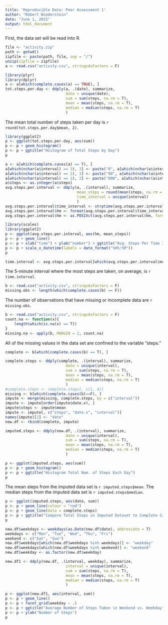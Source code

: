 ```yaml
---
title: 'Reproducible Data: Peer Assessment 1'
author: "Robert Wiederstein"
date: "June 1, 2015"
output: html_document
---
```

First, the data set will be read into R.

```r
file <- "activity.zip"
path <- getwd()
zipfile <- paste(path, file, sep = "/")
unzip(zipfile = zipfile)
a <- read.csv("activity.csv", stringsAsFactors = F)
```



```r
library(plyr)
library(dplyr)
a <- a[which(complete.cases(a) == TRUE), ]
tot.steps.per.day <- ddply(a, .(date), summarize,
                           date = unique(date),
                           sum = sum(steps, na.rm = T), 
                           mean = mean(steps, na.rm = T), 
                           median = median(steps, na.rm = T)
                           )
```
The mean total number of steps taken per day is `r round(tot.steps.per.day$mean, 2)`.

```r
library(ggplot2)
p <- ggplot(tot.steps.per.day, aes(sum))
p <- p + geom_histogram()
p <- p + ggtitle("Histogram of Total Steps by Day")
p
```


```r
a <- a[which(complete.cases(a) == T), ]
a[which(nchar(a$interval) == 3), 3] <- paste("0", a[which(nchar(a$interval) == 3), 3], sep = "")
a[which(nchar(a$interval) == 2), 3] <- paste("00", a[which(nchar(a$interval) == 2), 3], sep = "")
a[which(nchar(a$interval) == 1), 3] <- paste("000", a[which(nchar(a$interval) == 1), 3], sep = "")
a$steps <- as.integer(a$steps)
avg.steps.per.interval <- ddply(a, .(interval), summarize, 
                                mean_steps = round(mean(steps, na.rm = T), 3),
                                time_interval = unique(interval)
                                )
avg.steps.per.interval$time_interval <- strptime(avg.steps.per.interval$time_interval, "%H%M")
avg.steps.per.interval$hm <- format(avg.steps.per.interval$time_interval, format = "%H:%M")
avg.steps.per.interval$hm <- as.POSIXct(avg.steps.per.interval$hm, format = "%H:%M")

library(scales)
library(ggplot2)
p <- ggplot(avg.steps.per.interval, aes(hm, mean_steps))
p <- p + geom_line()
p <- p + xlab("time") + ylab("number") + ggtitle("Avg. Steps Per Time Interval \n (intervals in 5 min. increments)")
p <- p + scale_x_datetime(labels = date_format("%H%:%M"))
p
```


```r
time.interval <- avg.steps.per.interval[which(avg.steps.per.interval$mean_steps == max(avg.steps.per.interval$mean_steps)), 1]
```

The 5-minute interval where the most steps are taken, on average, is `r time.interval`.


```r
b <- read.csv("activity.csv", stringsAsFactors = F)
missing.obs <- length(which(complete.cases(b) == F))
```

The number of observations that have missing or incomplete data are `r missing.obs`.

```r
b <- read.csv("activity.csv", stringsAsFactors = F)
count.na <- function(x){
    length(which(is.na(x) == T))
}
missing.na <- apply(b, MARGIN = 2, count.na)
```

All of the missing values in the data set are confined to the variable "steps."

```r
complete <- b[which(complete.cases(b) == T), ]

complete.steps <- ddply(complete, .(interval), summarize,
                           date = unique(interval),
                           sum = sum(steps, na.rm = T), 
                           mean = mean(steps, na.rm = T), 
                           median = median(steps, na.rm = T)
                           )
#complete.steps <- complete.steps[, c(1, 4)]
missing <- b[which(complete.cases(b)==F), ]
impute <- merge(missing, complete.steps, by = c("interval"))
impute <- impute[order(impute$date.x), ]
impute$steps <- impute$mean
impute <- impute[, c("steps", "date.x", "interval")]
names(impute)[2] <- "date"
new.df <- rbind(complete, impute)
```

```r
imputed.steps <- ddply(new.df, .(interval), summarize,
                           date = unique(interval),
                           sum = sum(steps, na.rm = T), 
                           mean = mean(steps, na.rm = T), 
                           median = median(steps, na.rm = T)
                           )

p <- ggplot(imputed.steps, aes(sum))
p <- p + geom_histogram()
p <- p + ggtitle("Histogram Total Num. of Steps Each Day")
p
```
The mean steps from the imputed data set is `r imputed.steps$mean`.  The median steps from the imputed data set is `r imputed.steps$median`.

```r
p <- ggplot(imputed.steps, aes(date, sum))
p <- p + geom_line(colour = "red")
p <- p + geom_line(data = complete.steps)
p <- p + ggtitle("Compare Total Steps in Imputed Dataset to Complete Cases Dataset")
p
```

```r
new.df$weekdays <- weekdays(as.Date(new.df$date), abbreviate = T)
weekdays <- c("Mon", "Tue", "Wed", "Thu", "Fri")
weekend <- c("Sat", "Sun")
new.df$weekdays[which(new.df$weekdays %in% weekdays)] <- "weekday"
new.df$weekdays[which(new.df$weekdays %in% weekend)] <- "weekend"
new.df$weekday <- as.factor(new.df$weekday)

new.df1 <- ddply(new.df, .(interval, weekday), summarize,
                           interval = unique(interval),
                           sum = sum(steps, na.rm = T), 
                           mean = mean(steps, na.rm = T), 
                           median = median(steps, na.rm = T)
                           )

p <- ggplot(new.df1, aes(interval, sum))
p <- p + geom_line()
p <- p + facet_grid(weekday ~ .)
p <- p + ggtitle("Average Number of Steps Taken \n Weekend vs. Weekday")
p <- p + ylab("Number of Steps")
p
```
